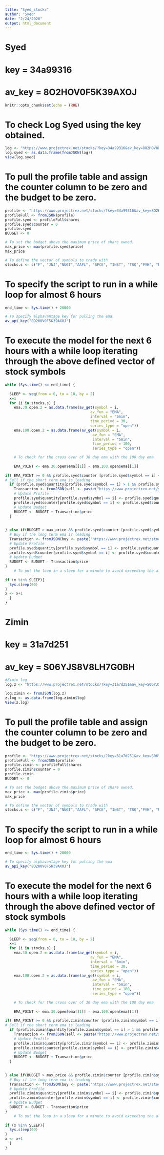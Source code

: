 ---
title: "Syed_stocks"
author: "Syed"
date: "2/24/2020"
output: html_document
---

# Syed
# key = 34a99316
# av_key = 8O2HOV0F5K39AXOJ

```{r setup, include=FALSE}
knitr::opts_chunk$set(echo = TRUE)
```

# To check Log Syed using the key obtained.

```{r}

log <- "https://www.projectrex.net/stocks/?key=34a99316&av_key=8O2HOV0F5K39AXOJ&request=log"
log.syed <- as.data.frame(fromJSON(log))
view(log.syed)

```

# To pull the profile table and assign the counter column to be zero and the budget to be zero.

```{r}
profile <- "https://www.projectrex.net/stocks/?key=34a99316&av_key=8O2HOV0F5K39AXOJ&request=profile"
profileFull <- fromJSON(profile)
profile.syed <- profileFull$shares
profile.syed$counter = 0
profile.syed
BUDGET <- 0

# To set the budget above the maximum price of share owned.
max_price <- max(profile.syed$price)
max_price

# To define the vector of symbols to trade with
stocks.s <- c("F", "JNJ","NUGT","AAPL", "SPCE", "INST", "TRQ","PVH", "MSFT", "DELL", "BAS", "NFLX", "NUGT", "JCP",  "UA","V", "INST")
```

# To specify the script to run in a while loop for almost 6 hours

```{r}
end_time <- Sys.time() + 20000

# To specify alphavantage key for pulling the ema.
av_api_key("8O2HOV0F5K39AXOJ")
```

# To execute the model for the next 6 hours with a while loop iterating through the above defined vector of stock symbols

```{r}

while (Sys.time() <= end_time) {
  
  SLEEP <- seq(from = 0, to = 10, by = 2)
  x=1
  for (i in stocks.s) {
    ema.30.open.2 = as.data.frame(av_get(symbol = i,
                                       av_fun = "EMA",
                                       interval = "5min",
                                       time_period = 30,
                                       series_type = "open"))
    ema.100.open.2 = as.data.frame(av_get(symbol = i,
                                        av_fun = "EMA",
                                        interval = "5min",
                                        time_period = 100,
                                        series_type = "open"))

    # To check for the cross over of 30 day ema with the 100 day ema
    
    EMA_POINT <- ema.30.open$ema[[1]] - ema.100.open$ema[[1]]
    
if( EMA_POINT >= 0 && profile.syed$counter [profile.syed$symbol == i] <=30 ) {
# Sell if the short term ema is leading 
  if (profile.syed$quantity[profile.syed$symbol == i] > 1 && profile.syed$counter [profile.syed$symbol == i] <=30) {
    Transaction <- fromJSON(sell <- paste("https://www.projectrex.net/stocks/?key=34a99316&av_key=8O2HOV0F5K39AXOJ&request=sell&quantity=1&symbol=",i, sep = ""))
    # Update Profile
    profile.syed$quantity[profile.syed$symbol == i] <- profile.syed$quantity[profile.syed$symbol == i] - 1
    profile.syed$counter[profile.syed$symbol == i] <- profile.syed$counter[profile.syed$symbol == i] + 1
    # Update Budget
    BUDGET <- BUDGET + Transaction$price
  }
  
 
} else if(BUDGET > max_price && profile.syed$counter [profile.syed$symbol == i] <=30 ) {
  # Buy if the long term ema is leading
  Transaction <- fromJSON(buy <- paste("https://www.projectrex.net/stocks/?key=34a99316&av_key=8O2HOV0F5K39AXOJ&request=buy&quantity=1&symbol=",i, sep = ""))
  # Update Profile
  profile.syed$quantity[profile.syed$symbol == i] <- profile.syed$quantity[profile.syed$symbol == i] + 1
  profile.syed$counter[profile.syed$symbol == i] <- profile.syed$counter[profile.syed$symbol == i] + 1
  # Update Budget
  BUDGET <- BUDGET - Transaction$price 
}
    # To put the loop in a sleep for a minute to avoid exceeding the allowed api calls per minute.
    
if (x %in% SLEEP){
  Sys.sleep(60)
}  
x <- x+1
  }
}

```

# Zimin 
# key = 31a7d251
# av_key = S06YJS8V8LH7G0BH


```{r}
#Zimin log
log.z <- "https://www.projectrex.net/stocks/?key=31a7d251&av_key=S06YJS8V8LH7G0BH&request=log"

log.zimin <- fromJSON(log.z)
z.log <- as.data.frame(log.zimin$log)
View(z.log)
```


# To pull the profile table and assign the counter column to be zero and the budget to be zero.

```{r}
profile <- "https://www.projectrex.net/stocks/?key=31a7d251&av_key=S06YJS8V8LH7G0BH&request=profile"
profileFull <- fromJSON(profile)
profile.zimin <- profileFull$shares
profile.zimin$counter = 0
profile.zimin
BUDGET <- 0

# To set the budget above the maximum price of share owned.
max_price <- max(profile.zimin$price)
max_price

# To define the vector of symbols to trade with
stocks.s <- c("F", "JNJ","NUGT","AAPL", "SPCE", "INST", "TRQ","PVH", "MSFT", "DELL", "BAS", "NFLX", "NUGT", "JCP",  "UA","V", "INST")
```

# To specify the script to run in a while loop for almost 6 hours

```{r}
end_time <- Sys.time() + 20000

# To specify alphavantage key for pulling the ema.
av_api_key("8O2HOV0F5K39AXOJ")
```

# To execute the model for the next 6 hours with a while loop iterating through the above defined vector of stock symbols

```{r}

while (Sys.time() <= end_time) {
  
  SLEEP <- seq(from = 0, to = 10, by = 2)
  x=1
  for (i in stocks.s) {
    ema.30.open.2 = as.data.frame(av_get(symbol = i,
                                       av_fun = "EMA",
                                       interval = "5min",
                                       time_period = 30,
                                       series_type = "open"))
    ema.100.open.2 = as.data.frame(av_get(symbol = i,
                                        av_fun = "EMA",
                                        interval = "5min",
                                        time_period = 100,
                                        series_type = "open"))

    # To check for the cross over of 30 day ema with the 100 day ema
    
    EMA_POINT <- ema.30.open$ema[[1]] - ema.100.open$ema[[1]]
    
if( EMA_POINT >= 0 && profile.zimin$counter [profile.zimin$symbol == i] <=30 ) {
# Sell if the short term ema is leading 
  if (profile.zimin$quantity[profile.zimin$symbol == i] > 1 && profile.zimin$counter [profile.zimin$symbol == i] <=30) {
    Transaction <- fromJSON(sell <- paste("https://www.projectrex.net/stocks/?key=31a7d251&av_key=S06YJS8V8LH7G0BH&request=sell&quantity=1&symbol=",i, sep = ""))
    # Update Profile
    profile.zimin$quantity[profile.zimin$symbol == i] <- profile.zimin$quantity[profile.zimin$symbol == i] - 1
    profile.zimin$counter[profile.zimin$symbol == i] <- profile.zimin$counter[profile.zimin$symbol == i] + 1
    # Update Budget
    BUDGET <- BUDGET + Transaction$price
  }
  
 
} else if(BUDGET > max_price && profile.zimin$counter [profile.zimin$symbol == i] <=30 ) {
  # Buy if the long term ema is leading
  Transaction <- fromJSON(buy <- paste("https://www.projectrex.net/stocks/?key=31a7d251&av_key=S06YJS8V8LH7G0BH&request=buy&quantity=1&symbol=",i, sep = ""))
  # Update Profile
  profile.zimin$quantity[profile.zimin$symbol == i] <- profile.zimin$quantity[profile.zimin$symbol == i] + 1
  profile.zimin$counter[profile.zimin$symbol == i] <- profile.zimin$counter[profile.zimin$symbol == i] + 1
  # Update Budget
  BUDGET <- BUDGET - Transaction$price 
}
    # To put the loop in a sleep for a minute to avoid exceeding the allowed api calls per minute.
    
if (x %in% SLEEP){
  Sys.sleep(60)
}  
x <- x+1
  }
}

```

